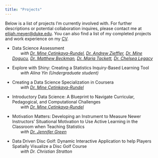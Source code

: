 ```yaml
---
title: "Projects"
---
```


Below is a list of projects I'm currently involved with. For further descriptions or potential collaboration inquires, please contact me at [elijah.meyer\@duke.edu](mailto:elijah.meyer@duke.edu). You can also find a list of my completed projects and work experience on my [CV](https://elijahmeyer3.github.io/CV.pdf).


-   Data Science Assessment\
           *with [Dr. Mine Çetinkaya-Rundel](https://mine-cr.com/), [Dr. Andrew Zieffler](https://edpsych.umn.edu/andrew-zieffler), [Dr. Mine Dogucu](https://www.minedogucu.com/), [Dr. Matthew Beckman](https://science.psu.edu/stat/people/mdb268), [Dr. Maria Tackett](https://maria-tackett.netlify.app/), [Dr. Chelsea Legacy](https://edpsych.umn.edu/chelsey-legacy)*

-   Explore with Shiny: Creating a Statistics Inquiry-Based Learning Tool\
           *with Alina Yin (Undergraduate student)*

-   Creating a Data Science Specialization in Coursera\
           *with [Dr. Mine Çetinkaya-Rundel](https://mine-cr.com/)*

-   Introductory Data Science: A Blueprint to Navigate Curricular, Pedagogical, and Computational Challenges\
           *with [Dr. Mine Çetinkaya-Rundel](https://mine-cr.com/)*

-   Motivation Matters: Developing an Instrument to Measure Newer Instructors' Situational Motivation to Use Active Learning in the Classroom when Teaching Statistics\
           *with [Dr. Jennifer Green](https://directory.natsci.msu.edu/Directory/Profiles/Person/102588?org=2&group=152)*

-   Data Driven Disc Golf: Dynamic Interactive Application to help Players Spatially Visualize a Disc Golf Course\
           *with Dr. Christian Stratton*
